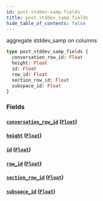 ```yaml
---
id: post-stddev-samp-fields
title: post_stddev_samp_fields
hide_table_of_contents: false
---
```


aggregate stddev_samp on columns

```graphql
type post_stddev_samp_fields {
  conversation_row_id: Float
  height: Float
  id: Float
  row_id: Float
  section_row_id: Float
  subspace_id: Float
}
```

### Fields

#### [`conversation_row_id`](#) ([`Float`](/07-graphql/scalars/float))

#### [`height`](#) ([`Float`](/07-graphql/scalars/float))

#### [`id`](#) ([`Float`](/07-graphql/scalars/float))

#### [`row_id`](#) ([`Float`](/07-graphql/scalars/float))

#### [`section_row_id`](#) ([`Float`](/07-graphql/scalars/float))

#### [`subspace_id`](#) ([`Float`](/07-graphql/scalars/float))
